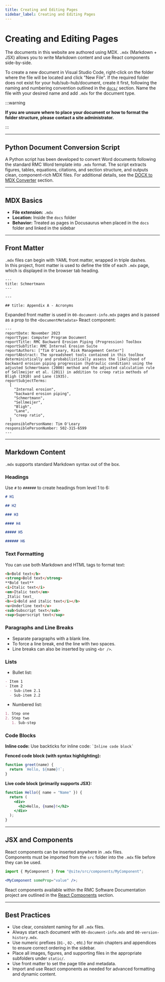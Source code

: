 ```yaml
---
title: Creating and Editing Pages
sidebar_label: Creating and Editing Pages
---
```


# Creating and Editing Pages

The documents in this website are authored using MDX. `.mdx` (Markdown + JSX) allows you to write Markdown content and use React components side-by-side.

To create a new document in Visual Studio Code, right-click on the folder where the file will be located and click "New File". If the required folder does
not exist for your hub/sub-hub/document, create it first, following the naming and numbering convention outlined in the [`docs/`](./05-docs-folder.mdx) section.
Name the file with your desired name and add `.mdx` for the document type.

:::warning

**If you are unsure where to place your document or how to format the folder structure, please contact a site administrator.**

:::

---

## Python Document Conversion Script

A Python script has been developed to convert Word documents following the standard RMC Word template into `.mdx` format. The script extracts figures, tables,
equations, citations, and section structure, and outputs clean, component-rich MDX files. For additional details, see
the [DOCX to MDX Converter](./06-scripts.mdx) section.

---

## MDX Basics

- **File extension:** `.mdx`
- **Location:** Inside the `docs` folder
- **Behavior:** Treated as pages in Docusaurus when placed in the `docs` folder and linked in the sidebar

---

## Front Matter

`.mdx` files can begin with YAML front matter, wrapped in triple dashes.  
In this project, front matter is used to define the title of each `.mdx` page, which is displayed in the browser tab heading.

```mdx
---
title: Schmertmann
---

---

## title: Appendix A - Acronyms
```

Expanded front matter is used in `00-document-info.mdx` pages and is passed as a prop to the `<DocumentMetadata>` React component:

```mdx
---
reportDate: November 2023
reportType: Computer Program Document
reportTitle: RMC Backward Erosion Piping (Progression) Toolbox
reportSubTitle: RMC Internal Erosion Suite
reportAuthors: ["Tim O'Leary, Risk Management Center"]
reportAbstract: The spreadsheet tools contained in this toolbox deterministically and probabilistically assess the likelihood of backward erosion piping progression (hydraulic condition) using the adjusted Schmertmann (2000) method and the adjusted calculation rule of Sellmeijer et al. (2011) in addition to creep ratio methods of Bligh (1910) and Lane (1935).
reportSubjectTerms:
  [
    "Internal erosion",
    "backward erosion piping",
    "Schmertmann",
    "Sellmeijer",
    "Bligh",
    "Lane",
    "creep ratio",
  ]
responsiblePersonName: Tim O'Leary
responsiblePersonNumber: 502-315-6599
---
```

---

## Markdown Content

`.mdx` supports standard Markdown syntax out of the box.

### Headings

Use `#` to `######` to create headings from level 1 to 6:

```md
# H1

## H2

### H3

#### H4

##### H5

###### H6
```

### Text Formatting

You can use both Markdown and HTML tags to format text:

```html
<b>Bold text</b>
<strong>Bold text</strong>
**Bold text**
<i>Italic text</i>
<em>Italic text</em>
_Italic text_
<b><i>Bold and italic text</i></b>
<u>Underline text</u>
<sub>Subscript text</sub>
<sup>Superscript text</sup>
```

### Paragraphs and Line Breaks

- Separate paragraphs with a blank line.
- To force a line break, end the line with two spaces.
- Line breaks can also be inserted by using `<br />`.

### Lists

- Bullet list:

```md
- Item 1
- Item 2
  - Sub-item 2.1
  - Sub-item 2.2
```

- Numbered list:

```md
1. Step one
2. Step two
   1. Sub-step
```

### Code Blocks

**Inline code:** Use backticks for inline code: `` `Inline code block` ``

**Fenced code block (with syntax highlighting):**

```js title="example.js"
function greet(name) {
  return `Hello, ${name}!`;
}
```

**Live code block (primarily supports JSX):**

```jsx live
function Hello({ name = "Name" }) {
  return (
    <div>
      <h2>Hello, {name}!</h2>
    </div>
  );
}
```

---

## JSX and Components

React components can be inserted anywhere in `.mdx` files.  
Components must be imported from the `src` folder into the `.mdx` file before they can be used.

```jsx
import { MyComponent } from "@site/src/components/MyComponent";

<MyComponent someProp="value" />;
```

React components available within the RMC Software Documentation project are outlined in the [React Components](./12-react-components.mdx) section.

---

## Best Practices

- Use clear, consistent naming for all `.mdx` files.
- Always start each document with `00-document-info.mdx` and `00-version-history.mdx`.
- Use numeric prefixes (`01-`, `02-`, etc.) for main chapters and appendices to ensure correct ordering in the sidebar.
- Place all images, figures, and supporting files in the appropriate subfolders under `static/`.
- Use front matter to set the page title and metadata.
- Import and use React components as needed for advanced formatting and dynamic content.
